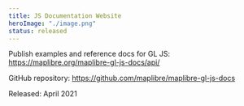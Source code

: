 ```yaml
---
title: JS Documentation Website
heroImage: "./image.png"
status: released
---
```


Publish examples and reference docs for GL JS: https://maplibre.org/maplibre-gl-js-docs/api/

GitHub repository: https://github.com/maplibre/maplibre-gl-js-docs

Released: April 2021
